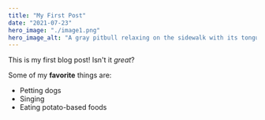 ```yaml
---
title: "My First Post"
date: "2021-07-23"
hero_image: "./image1.png"
hero_image_alt: "A gray pitbull relaxing on the sidewalk with its tongue hanging out"
---
```


This is my first blog post! Isn't it *great*?

Some of my **favorite** things are:

* Petting dogs
* Singing
* Eating potato-based foods